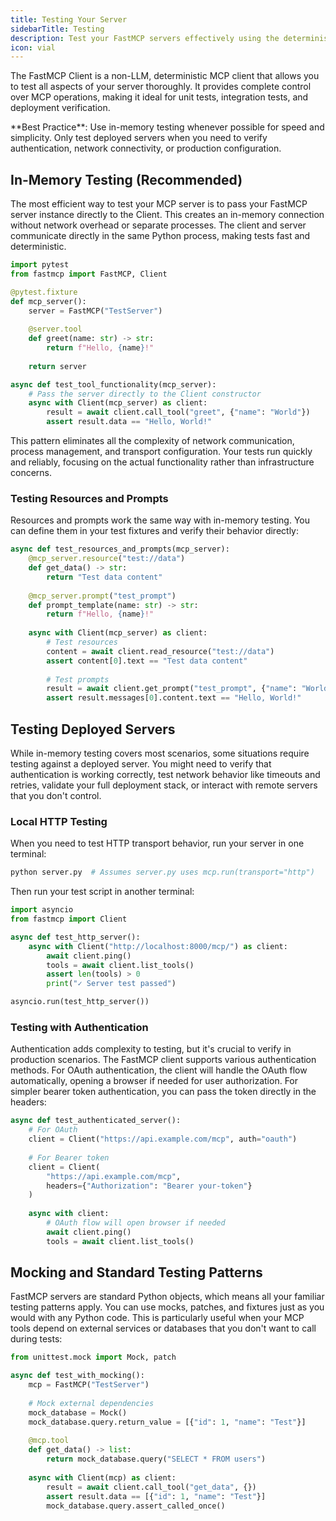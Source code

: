 ```yaml
---
title: Testing Your Server
sidebarTitle: Testing
description: Test your FastMCP servers effectively using the deterministic FastMCP Client
icon: vial
---
```


The FastMCP Client is a non-LLM, deterministic MCP client that allows you to test all aspects of your server thoroughly. It provides complete control over MCP operations, making it ideal for unit tests, integration tests, and deployment verification.

<Tip>
**Best Practice**: Use in-memory testing whenever possible for speed and simplicity. Only test deployed servers when you need to verify authentication, network connectivity, or production configuration.
</Tip>

## In-Memory Testing (Recommended)

The most efficient way to test your MCP server is to pass your FastMCP server instance directly to the Client. This creates an in-memory connection without network overhead or separate processes. The client and server communicate directly in the same Python process, making tests fast and deterministic.

```python
import pytest
from fastmcp import FastMCP, Client

@pytest.fixture
def mcp_server():
    server = FastMCP("TestServer")
    
    @server.tool
    def greet(name: str) -> str:
        return f"Hello, {name}!"
        
    return server

async def test_tool_functionality(mcp_server):
    # Pass the server directly to the Client constructor
    async with Client(mcp_server) as client:
        result = await client.call_tool("greet", {"name": "World"})
        assert result.data == "Hello, World!"
```

This pattern eliminates all the complexity of network communication, process management, and transport configuration. Your tests run quickly and reliably, focusing on the actual functionality rather than infrastructure concerns.

### Testing Resources and Prompts

Resources and prompts work the same way with in-memory testing. You can define them in your test fixtures and verify their behavior directly:

```python
async def test_resources_and_prompts(mcp_server):
    @mcp_server.resource("test://data")
    def get_data() -> str:
        return "Test data content"
    
    @mcp_server.prompt("test_prompt")
    def prompt_template(name: str) -> str:
        return f"Hello, {name}!"
    
    async with Client(mcp_server) as client:
        # Test resources
        content = await client.read_resource("test://data")
        assert content[0].text == "Test data content"
        
        # Test prompts
        result = await client.get_prompt("test_prompt", {"name": "World"})
        assert result.messages[0].content.text == "Hello, World!"
```

## Testing Deployed Servers

While in-memory testing covers most scenarios, some situations require testing against a deployed server. You might need to verify that authentication is working correctly, test network behavior like timeouts and retries, validate your full deployment stack, or interact with remote servers that you don't control.

### Local HTTP Testing

When you need to test HTTP transport behavior, run your server in one terminal:

```bash
python server.py  # Assumes server.py uses mcp.run(transport="http")
```

Then run your test script in another terminal:

```python test_http.py
import asyncio
from fastmcp import Client

async def test_http_server():
    async with Client("http://localhost:8000/mcp/") as client:
        await client.ping()
        tools = await client.list_tools()
        assert len(tools) > 0
        print("✓ Server test passed")

asyncio.run(test_http_server())
```

### Testing with Authentication

Authentication adds complexity to testing, but it's crucial to verify in production scenarios. The FastMCP client supports various authentication methods. For OAuth authentication, the client will handle the OAuth flow automatically, opening a browser if needed for user authorization. For simpler bearer token authentication, you can pass the token directly in the headers:

```python
async def test_authenticated_server():
    # For OAuth
    client = Client("https://api.example.com/mcp", auth="oauth")
    
    # For Bearer token
    client = Client(
        "https://api.example.com/mcp",
        headers={"Authorization": "Bearer your-token"}
    )
    
    async with client:
        # OAuth flow will open browser if needed
        await client.ping()
        tools = await client.list_tools()
```


## Mocking and Standard Testing Patterns

FastMCP servers are standard Python objects, which means all your familiar testing patterns apply. You can use mocks, patches, and fixtures just as you would with any Python code. This is particularly useful when your MCP tools depend on external services or databases that you don't want to call during tests:

```python
from unittest.mock import Mock, patch

async def test_with_mocking():
    mcp = FastMCP("TestServer")
    
    # Mock external dependencies
    mock_database = Mock()
    mock_database.query.return_value = [{"id": 1, "name": "Test"}]
    
    @mcp.tool
    def get_data() -> list:
        return mock_database.query("SELECT * FROM users")
    
    async with Client(mcp) as client:
        result = await client.call_tool("get_data", {})
        assert result.data == [{"id": 1, "name": "Test"}]
        mock_database.query.assert_called_once()
```